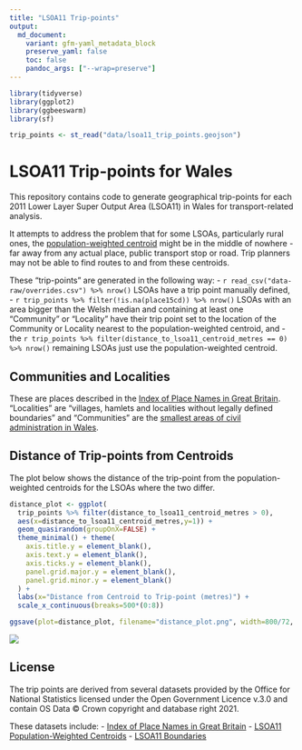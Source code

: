 ```yaml
---
title: "LSOA11 Trip-points"
output:
  md_document:
    variant: gfm-yaml_metadata_block
    preserve_yaml: false
    toc: false
    pandoc_args: ["--wrap=preserve"]
---
```


```r
library(tidyverse)
library(ggplot2)
library(ggbeeswarm)
library(sf)

trip_points <- st_read("data/lsoa11_trip_points.geojson")
```
# LSOA11 Trip-points for Wales

This repository contains code to generate geographical trip-points for each 2011 Lower Layer Super Output Area (LSOA11) in Wales for transport-related analysis.

It attempts to address the problem that for some LSOAs, particularly rural ones, the [population-weighted centroid](https://geoportal.statistics.gov.uk/documents/b20460edf2f3459fa7d2771eacab51fc/explore) might be in the middle of nowhere - far away from any actual place, public transport stop or road. Trip planners may not be able to find routes to and from these centroids.

These "trip-points" are generated in the following way:
 - `r read_csv("data-raw/overrides.csv") %>% nrow()` LSOAs have a trip point manually defined,
 - `r trip_points %>% filter(!is.na(place15cd)) %>% nrow() ` LSOAs with an area bigger than the Welsh median and containing at least one "Community" or "Locality" have their trip point set to the location of the Community or Locality nearest to the population-weighted centroid, and
 - the `r trip_points %>% filter(distance_to_lsoa11_centroid_metres == 0) %>% nrow()` remaining LSOAs just use the population-weighted centroid.

## Communities and Localities

These are places described in the [Index of Place Names in Great Britain](https://geoportal.statistics.gov.uk/datasets/e8e725daf8944af6a336a9d183114697/about). "Localities" are "villages, hamlets and localities without legally defined boundaries" and "Communities" are the [smallest areas of civil administration in Wales](https://webarchive.nationalarchives.gov.uk/20160112001128/http://www.ons.gov.uk/ons/guide-method/geography/beginner-s-guide/administrative/england/parishes-and-communities/index.html).

## Distance of Trip-points from Centroids

The plot below shows the distance of the trip-point from the population-weighted centroids for the LSOAs where the two differ.

```r
distance_plot <- ggplot(
  trip_points %>% filter(distance_to_lsoa11_centroid_metres > 0), 
  aes(x=distance_to_lsoa11_centroid_metres,y=1)) + 
  geom_quasirandom(groupOnX=FALSE) + 
  theme_minimal() + theme(
    axis.title.y = element_blank(), 
    axis.text.y = element_blank(), 
    axis.ticks.y = element_blank(),
    panel.grid.major.y = element_blank(), 
    panel.grid.minor.y = element_blank()
  ) + 
  labs(x="Distance from Centroid to Trip-point (metres)") +
  scale_x_continuous(breaks=500*(0:8))

ggsave(plot=distance_plot, filename="distance_plot.png", width=800/72, height=200/72, units='in', dpi=144)
```

![](distance_plot.png)

## License

The trip points are derived from several datasets provided by the Office for National Statistics licensed under the Open Government Licence v.3.0 and contain OS Data © Crown copyright and database right 2021.

These datasets include:
 - [Index of Place Names in Great Britain](https://geoportal.statistics.gov.uk/datasets/e8e725daf8944af6a336a9d183114697/about)
 - [LSOA11 Population-Weighted Centroids](https://geoportal.statistics.gov.uk/datasets/ons::lower-layer-super-output-areas-december-2011-population-weighted-centroids/about)
 - [LSOA11 Boundaries](https://geoportal.statistics.gov.uk/datasets/ons::lower-layer-super-output-areas-december-2011-boundaries-super-generalised-clipped-bsc-ew-v3/about)
